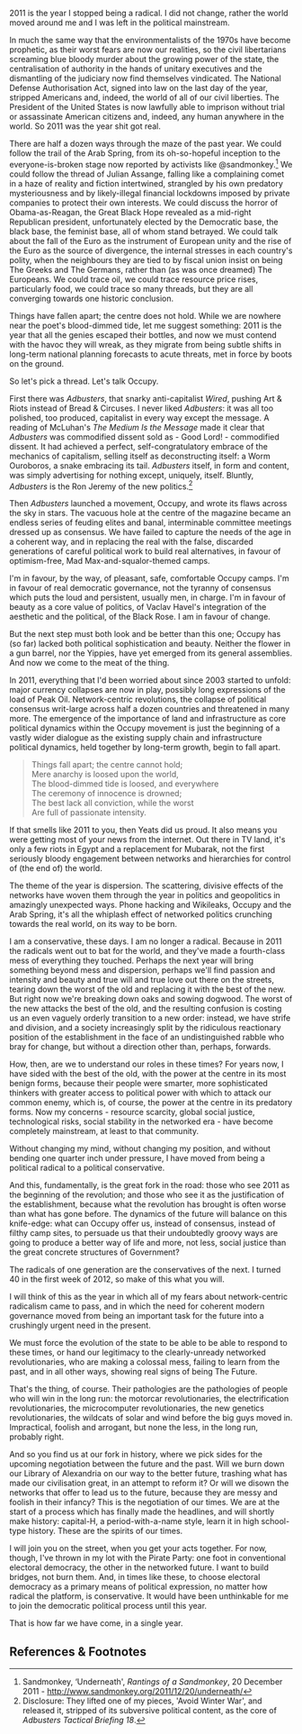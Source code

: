 2011 is the year I stopped being a radical. I did not change, rather the world moved around me and I was left in the political mainstream.

In much the same way that the environmentalists of the 1970s have become prophetic, as their worst fears are now our realities, so the civil libertarians screaming blue bloody murder about the growing power of the state, the centralisation of authority in the hands of unitary executives and the dismantling of the judiciary now find themselves vindicated. The National Defense Authorisation Act, signed into law on the last day of the year, stripped Americans and, indeed, the world of all of our civil liberties. The President of the United States is now lawfully able to imprison without trial or assassinate American citizens and, indeed, any human anywhere in the world. So 2011 was the year shit got real.

There are half a dozen ways through the maze of the past year. We could follow the trail of the Arab Spring, from its oh-so-hopeful inception to the everyone-is-broken stage now reported by activists like @sandmonkey.<ref>Sandmonkey, ‘Underneath', ''Rantings of a Sandmonkey'', 20 December 2011 - http://www.sandmonkey.org/2011/12/20/underneath/</ref> We could follow the thread of Julian Assange, falling like a complaining comet in a haze of reality and fiction intertwined, strangled by his own predatory mysteriousness and by likely-illegal financial lockdowns imposed by private companies to protect their own interests. We could discuss the horror of Obama-as-Reagan, the Great Black Hope revealed as a mid-right Republican president, unfortunately elected by the Democratic base, the black base, the feminist base, all of whom stand betrayed. We could talk about the fall of the Euro as the instrument of European unity and the rise of the Euro as the source of divergence, the internal stresses in each country's polity, when the neighbours they are tied to by fiscal union insist on being The Greeks and The Germans, rather than (as was once dreamed) The Europeans. We could trace oil, we could trace resource price rises, particularly food, we could trace so many threads, but they are all converging towards one historic conclusion.

Things have fallen apart; the centre does not hold. While we are nowhere near the poet's blood-dimmed tide, let me suggest something: 2011 is the year that all the genies escaped their bottles, and now we must contend with the havoc they will wreak, as they migrate from being subtle shifts in long-term national planning forecasts to acute threats, met in force by boots on the ground.

So let's pick a thread. Let's talk Occupy. 

First there was ''Adbusters'', that snarky anti-capitalist ''Wired'', pushing Art & Riots instead of Bread & Circuses. I never liked ''Adbusters'': it was all too polished, too produced, capitalist in every way except the message. A reading of McLuhan's ''The Medium Is the Message'' made it clear that ''Adbusters'' was commodified dissent sold as - Good Lord! - commodified dissent. It had achieved a perfect, self-congratulatory embrace of the mechanics of capitalism, selling itself as deconstructing itself: a Worm Ouroboros, a snake embracing its tail. ''Adbusters'' itself, in form and content, was simply advertising for nothing except, uniquely, itself. Bluntly, ''Adbusters'' is the Ron Jeremy of the new politics.<ref>Disclosure: They lifted one of my pieces, 'Avoid Winter War', and released it, stripped of its subversive political content, as the core of ''Adbusters Tactical Briefing 18''.</ref>

Then ''Adbusters'' launched a movement, Occupy, and wrote its flaws across the sky in stars. The vacuous hole at the centre of the magazine became an endless series of feuding elites and banal, interminable committee meetings dressed up as consensus. We have failed to capture the needs of the age in a coherent way, and in replacing the real with the false, discarded generations of careful political work to build real alternatives, in favour of optimism-free, Mad Max-and-squalor-themed camps.

I'm in favour, by the way, of pleasant, safe, comfortable Occupy camps. I'm in favour of real democratic governance, not the tyranny of consensus which puts the loud and persistent, usually men, in charge. I'm in favour of beauty as a core value of politics, of Vaclav Havel's integration of the aesthetic and the political, of the Black Rose. I am in favour of change.

But the next step must both look and be better than this one; Occupy has (so far) lacked both political sophistication and beauty. Neither the flower in a gun barrel, nor the Yippies, have yet emerged from its general assemblies. And now we come to the meat of the thing.

In 2011, everything that I'd been worried about since 2003 started to unfold: major currency collapses are now in play, possibly long expressions of the load of Peak Oil. Network-centric revolutions, the collapse of political consensus writ-large across half a dozen countries and threatened in many more. The emergence of the importance of land and infrastructure as core political dynamics within the Occupy movement is just the beginning of a vastly wider dialogue as the existing supply chain and infrastructure political dynamics, held together by long-term growth, begin to fall apart.

<blockquote>Things fall apart; the centre cannot hold; <br />
Mere anarchy is loosed upon the world, <br />
The blood-dimmed tide is loosed, and everywhere<br /> 
The ceremony of innocence is drowned; <br />
The best lack all conviction, while the worst <br />
Are full of passionate intensity.</blockquote>

If that smells like 2011 to you, then Yeats did us proud. It also means you were getting most of your news from the internet. Out there in TV land, it's only a few riots in Egypt and a replacement for Mubarak, not the first seriously bloody engagement between networks and hierarchies for control of (the end of) the world.

The theme of the year is dispersion. The scattering, divisive effects of the networks have woven them through the year in politics and geopolitics in amazingly unexpected ways. Phone hacking and Wikileaks, Occupy and the Arab Spring, it's all the whiplash effect of networked politics crunching towards the real world, on its way to be born.

I am a conservative, these days. I am no longer a radical. Because in 2011 the radicals went out to bat for the world, and they've made a fourth-class mess of everything they touched. Perhaps the next year will bring something beyond mess and dispersion, perhaps we'll find passion and intensity and beauty and true will and true love out there on the streets, tearing down the worst of the old and replacing it with the best of the new. But right now we're breaking down oaks and sowing dogwood. The worst of the new attacks the best of the old, and the resulting confusion is costing us an even vaguely orderly transition to a new order: instead, we have strife and division, and a society increasingly split by the ridiculous reactionary position of the establishment in the face of an undistinguished rabble who bray for change, but without a direction other than, perhaps, forwards.

How, then, are we to understand our roles in these times? For years now, I have sided with the best of the old, with the power at the centre in its most benign forms, because their people were smarter, more sophisticated thinkers with greater access to political power with which to attack our common enemy, which is, of course, the power at the centre in its predatory forms. Now my concerns - resource scarcity, global social justice, technological risks, social stability in the networked era - have become completely mainstream, at least to that community.

Without changing my mind, without changing my position, and without bending one quarter inch under pressure, I have moved from being a political radical to a political conservative.

And this, fundamentally, is the great fork in the road: those who see 2011 as the beginning of the revolution; and those who see it as the justification of the establishment, because what the revolution has brought is often worse than what has gone before. The dynamics of the future will balance on this knife-edge: what can Occupy offer us, instead of consensus, instead of filthy camp sites, to persuade us that their undoubtedly groovy ways are going to produce a better way of life and more, not less, social justice than the great concrete structures of Government?

The radicals of one generation are the conservatives of the next. I turned 40 in the first week of 2012, so make of this what you will. 

I will think of this as the year in which all of my fears about network-centric radicalism came to pass, and in which the need for coherent modern governance moved from being an important task for the future into a crushingly urgent need in the present.

We must force the evolution of the state to be able to be able to respond to these times, or hand our legitimacy to the clearly-unready networked revolutionaries, who are making a colossal mess, failing to learn from the past, and in all other ways, showing real signs of being The Future. 

That's the thing, of course. Their pathologies are the pathologies of people who will win in the long run: the motorcar revolutionaries, the electrification revolutionaries, the microcomputer revolutionaries, the new genetics revolutionaries, the wildcats of solar and wind before the big guys moved in. Impractical, foolish and arrogant, but none the less, in the long run, probably right. 

And so you find us at our fork in history, where we pick sides for the upcoming negotiation between the future and the past. Will we burn down our Library of Alexandria on our way to the better future, trashing what has made our civilisation great, in an attempt to reform it? Or will we disown the networks that offer to lead us to the future, because they are messy and foolish in their infancy? This is the negotiation of our times. We are at the start of a process which has finally made the headlines, and will shortly make history: capital-H, a period-with-a-name style, learn it in high school-type history. These are the spirits of our times.

I will join you on the street, when you get your acts together. For now, though, I've thrown in my lot with the Pirate Party: one foot in conventional electoral democracy, the other in the networked future. I want to build bridges, not burn them. And, in times like these, to choose electoral democracy as a primary means of political expression, no matter how radical the platform, is conservative. It would have been unthinkable for me to join the democratic political process until this year.

That is how far we have come, in a single year.

==References & Footnotes==
{{Reflist}}
